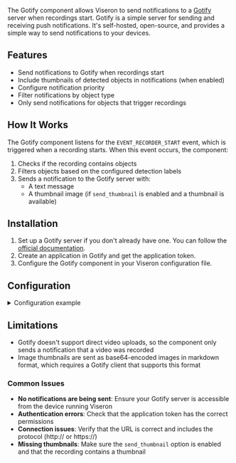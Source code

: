 

<ComponentHeader meta={ComponentMetadata} />

The Gotify component allows Viseron to send notifications to a [Gotify](https://gotify.net/) server when recordings start. Gotify is a simple server for sending and receiving push notifications. It's self-hosted, open-source, and provides a simple way to send notifications to your devices.

## Features

- Send notifications to Gotify when recordings start
- Include thumbnails of detected objects in notifications (when enabled)
- Configure notification priority
- Filter notifications by object type
- Only send notifications for objects that trigger recordings

## How It Works

The Gotify component listens for the `EVENT_RECORDER_START` event, which is triggered when a recording starts. When this event occurs, the component:

1. Checks if the recording contains objects
2. Filters objects based on the configured detection labels
3. Sends a notification to the Gotify server with:
   - A text message
   - A thumbnail image (if `send_thumbnail` is enabled and a thumbnail is available)

## Installation

1. Set up a Gotify server if you don't already have one. You can follow the [official documentation](https://gotify.net/docs/install).
2. Create an application in Gotify and get the application token.
3. Configure the Gotify component in your Viseron configuration file.

## Configuration

<details>
  <summary>Configuration example</summary>

```yaml
gotify:
  gotify_url: "https://gotify.example.com" # URL to your Gotify server
  gotify_token: "YOUR_APPLICATION_TOKEN" # Application token from Gotify
  priority: 5 # Priority of the notifications (1-10)
  detection_label: "person,cat" # Labels of objects to send notifications for
  send_thumbnail: false # Send a thumbnail of the detected object
  cameras:
    camera1: # Camera identifier with empty config
    camera2: # Another camera identifier
      detection_label: "car,truck" # Override detection labels for this camera
      send_thumbnail: true # Override thumbnail setting for this camera
```

</details>

<ComponentConfiguration meta={ComponentMetadata} config={config} />

## Limitations

- Gotify doesn't support direct video uploads, so the component only sends a notification that a video was recorded
- Image thumbnails are sent as base64-encoded images in markdown format, which requires a Gotify client that supports this format

<ComponentTroubleshooting meta={ComponentMetadata} />

### Common Issues

- **No notifications are being sent**: Ensure your Gotify server is accessible from the device running Viseron
- **Authentication errors**: Check that the application token has the correct permissions
- **Connection issues**: Verify that the URL is correct and includes the protocol (http:// or https://)
- **Missing thumbnails**: Make sure the `send_thumbnail` option is enabled and that the recording contains a thumbnail

